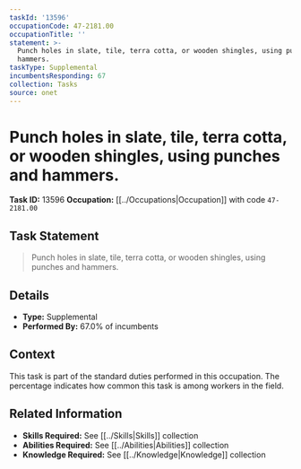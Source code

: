 ```yaml
---
taskId: '13596'
occupationCode: 47-2181.00
occupationTitle: ''
statement: >-
  Punch holes in slate, tile, terra cotta, or wooden shingles, using punches and
  hammers.
taskType: Supplemental
incumbentsResponding: 67
collection: Tasks
source: onet
---
```

# Punch holes in slate, tile, terra cotta, or wooden shingles, using punches and hammers.

**Task ID:** 13596
**Occupation:** [[../Occupations|Occupation]] with code `47-2181.00`

## Task Statement

> Punch holes in slate, tile, terra cotta, or wooden shingles, using punches and hammers.

## Details

- **Type:** Supplemental
- **Performed By:** 67.0% of incumbents

## Context

This task is part of the standard duties performed in this occupation. The percentage indicates how common this task is among workers in the field.

## Related Information

- **Skills Required:** See [[../Skills|Skills]] collection
- **Abilities Required:** See [[../Abilities|Abilities]] collection
- **Knowledge Required:** See [[../Knowledge|Knowledge]] collection
